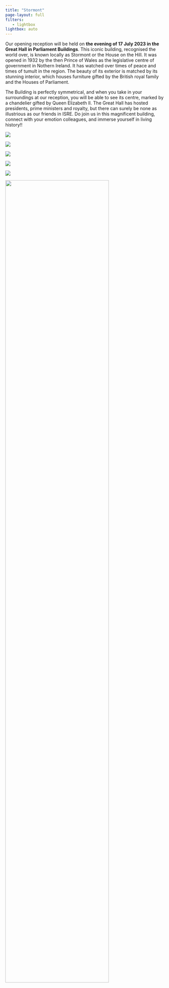 ```yaml
---
title: "Stormont"
page-layout: full
filters:
   - lightbox
lightbox: auto
---
```


::: {.grid}

::: {.g-col-12}
Our opening reception will be held on **the evening  of 17 July 2023 in the Great Hall in Parliament Buildings**. This iconic building, recognised the world over, is known locally as Stormont or the House on the Hill. It was opened in 1932 by the then Prince of Wales as the legislative centre of government in Nothern Ireland. It has watched over times of peace and times of tumult in the region. The beauty of its exterior is matched by its stunning interior, which houses furniture gifted by the British royal family and the Houses of Parliament. 

The Building is perfectly symmetrical, and when you take in your surroundings at our reception, you will be able to see its centre, marked by a chandelier gifted by Queen Elizabeth II. The Great Hall has hosted presidents, prime ministers and royalty, but there can surely be none as illustrious as our friends in ISRE. Do join us in this magnificent building, connect with your emotion colleagues, and immerse yourself in living history!!
:::


::: {.g-col-12 .g-col-md-4}
![](../images/reception/stormont_1.jpeg)
:::

::: {.g-col-12 .g-col-md-4}
![](../images/reception/stormont_2.jpeg)
:::

::: {.g-col-12 .g-col-md-4}
![](../images/reception/stormont_3.jpeg)
:::

::: {.g-col-12 .g-col-md-4}
![](../images/reception/stormont_4.jpeg)
:::

::: {.g-col-12 .g-col-md-4}
![](../images/reception/stormont_5.jpeg)
:::

::: {.g-col-12 .g-col-md-4}
![](../images/reception/stormont_6.jpeg){width="80%"}
:::

:::
